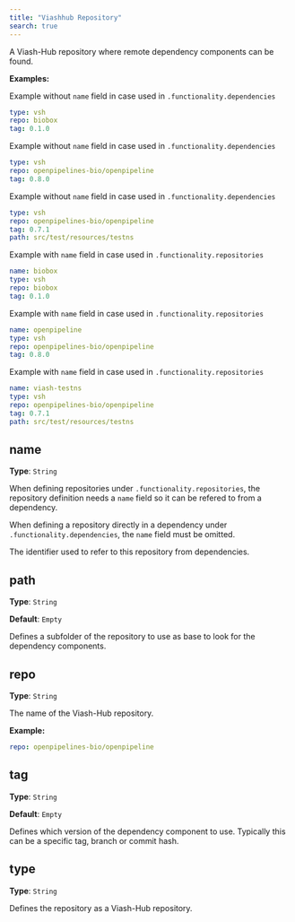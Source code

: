```yaml
---
title: "Viashhub Repository"
search: true
---
```


A Viash-Hub repository where remote dependency components can be found.

**Examples:**

Example without `name` field in case used in `.functionality.dependencies`

```yaml
type: vsh
repo: biobox
tag: 0.1.0

```

Example without `name` field in case used in `.functionality.dependencies`

```yaml
type: vsh
repo: openpipelines-bio/openpipeline
tag: 0.8.0

```

Example without `name` field in case used in `.functionality.dependencies`

```yaml
type: vsh
repo: openpipelines-bio/openpipeline
tag: 0.7.1
path: src/test/resources/testns

```

Example with `name` field in case used in `.functionality.repositories`

```yaml
name: biobox
type: vsh
repo: biobox
tag: 0.1.0

```

Example with `name` field in case used in `.functionality.repositories`

```yaml
name: openpipeline
type: vsh
repo: openpipelines-bio/openpipeline
tag: 0.8.0

```

Example with `name` field in case used in `.functionality.repositories`

```yaml
name: viash-testns
type: vsh
repo: openpipelines-bio/openpipeline
tag: 0.7.1
path: src/test/resources/testns

```

## name

**Type**: `String`

:::{.callout-warning}
When defining repositories under `.functionality.repositories`, the repository definition needs a `name` field so it can be refered to from a dependency.

When defining a repository directly in a dependency under `.functionality.dependencies`, the `name` field must be omitted.
:::

The identifier used to refer to this repository from dependencies.

## path

**Type**: `String`

**Default**: `Empty`

Defines a subfolder of the repository to use as base to look for the dependency components.

## repo

**Type**: `String`

The name of the Viash-Hub repository.

**Example:**

```yaml
repo: openpipelines-bio/openpipeline
```

## tag

**Type**: `String`

**Default**: `Empty`

Defines which version of the dependency component to use. Typically this can be a specific tag, branch or commit hash.

## type

**Type**: `String`

Defines the repository as a Viash-Hub repository.
